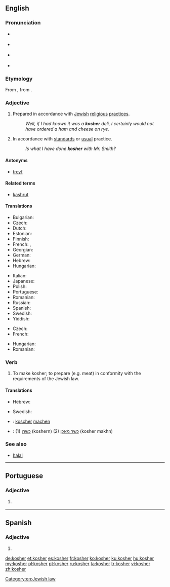 ==English==
{{wikipedia|Kashrut}}

===Pronunciation===
* {{a|UK}} {{IPA|/ˈkəʊʃə/|lang=en}}
* {{a|US}} {{IPA|/ˈkoʊʃəɹ/|lang=en}}
* {{qualifier|rare, Yiddish-influenced}} {{IPA|/ˈkɔʃə(ɹ)/|/ˈkɑʃə(ɹ)/|lang=en}}
* {{rhymes|əʊʃə(ɹ)|lang=en}}

===Etymology===
From {{etyl|yi|en}} {{term|כּשר|tr=kosher|lang=yi}}, from {{etyl|he|en}} {{term|כָּשֵׁר|tr=kashér|lang=he}}.

===Adjective===
{{en-adj}}

# {{context|of food|lang=en}} Prepared in accordance with [[Jewish]] [[religious]] [[practice]]s.
#: ''Well, if I had known it was a '''kosher''' deli, I certainly would not have ordered a ham and cheese on rye.''
# {{context|figuratively|by extension|lang=en}} In accordance with [[standard]]s or [[usual]] practice.
#: ''Is what I have done '''kosher''' with Mr. Smith?''

====Antonyms====
* [[treyf]]

====Related terms====
* [[kashrut]]

====Translations====
{{trans-top|of food, prepared in accordance with Jewish religious practices}}
* Bulgarian: {{t|bg|кашер}}
* Czech: {{t+|cs|košer}}
* Dutch: {{t+|nl|koosjer}}
* Estonian: {{t|et|koššer}}
* Finnish: {{t+|fi|košer}}
* French: {{t+|fr|casher}}, {{t+|fr|kascher}}
* Georgian: {{t-needed|ka}}
* German: {{t+|de|koscher}}
* Hebrew: {{t+|he|כשר|tr=kasher}}
* Hungarian: {{t+|hu|kóser}}
{{trans-mid}}
* Italian: {{t|it|kasher}}
* Japanese: {{t|ja|コーシャ|tr=kōsha|sc=Jpan}}
* Polish: {{t|pl|koszerny}}
* Portuguese: {{t+|pt|kosher}}
* Romanian: {{t+|ro|cușer}}
* Russian: {{t+|ru|коше́рный}}
* Spanish: {{t+|es|kosher}}
* Swedish: {{t|sv|kosher}}
* Yiddish: {{t|yi|כּשר|tr=kosher}}
{{trans-bottom}}

{{trans-top|figuratively, normal or standard}}
* Czech: {{t+|cs|košer}}
* French: {{t+|fr|casher}}
{{trans-mid}}
* Hungarian: {{t+|hu|kóser}}
* Romanian: {{t+|ro|cușer|alt=cúșer}}
{{trans-bottom}}

===Verb===
{{en-verb}}

# {{context|transitive|lang=en}} To make kosher; to prepare (e.g. meat) in conformity with the requirements of the Jewish law.

====Translations====
{{trans-top|make kosher}}
* Hebrew: {{t|he|הכשיר}}
{{trans-mid}}
* Swedish: {{t|sv|kashra}}
{{trans-bottom}}
{{checktrans-top}}
* {{ttbc|de}}: [[koscher]] [[machen]]
{{trans-mid}}
* {{ttbc|yi}}: (1) [[כשרן]] (koshern) (2) [[כשר מאכן]] (kosher makhn)
{{trans-bottom}}

===See also===
* [[halal]]

[[Category:en:Jewish law]]

----

==Portuguese==

===Adjective===
{{pt-adj|pl=kosher}}

# {{label|pt|of food}} {{l/en|kosher}} {{gloss|prepared in accordance with Jewish religious practices}}

----

==Spanish==

===Adjective===
{{es-adj|pl=kosheres}}

# {{l|en|kosher}}

[[de:kosher]]
[[et:kosher]]
[[es:kosher]]
[[fr:kosher]]
[[ko:kosher]]
[[ku:kosher]]
[[hu:kosher]]
[[my:kosher]]
[[pl:kosher]]
[[pt:kosher]]
[[ru:kosher]]
[[ta:kosher]]
[[tr:kosher]]
[[vi:kosher]]
[[zh:kosher]]